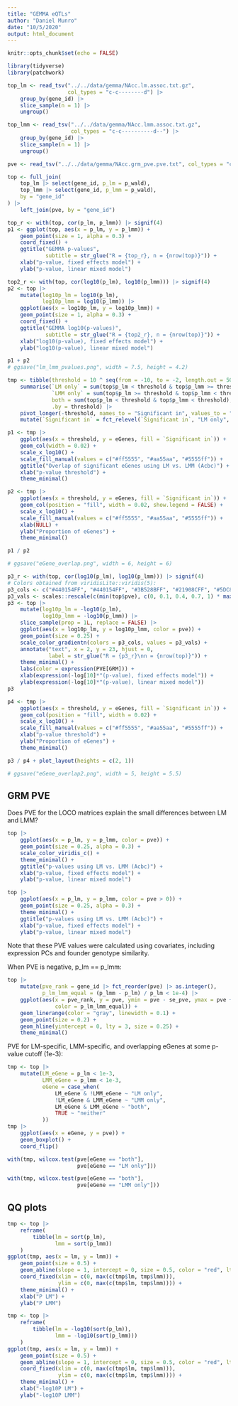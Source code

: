 ```yaml
---
title: "GEMMA eQTLs"
author: "Daniel Munro"
date: "10/5/2020"
output: html_document
---
```


```r
knitr::opts_chunk$set(echo = FALSE)

library(tidyverse)
library(patchwork)
```

```r
top_lm <- read_tsv("../../data/gemma/NAcc.lm.assoc.txt.gz",
                   col_types = "c-c--------d") |>
    group_by(gene_id) |>
    slice_sample(n = 1) |>
    ungroup()

top_lmm <- read_tsv("../../data/gemma/NAcc.lmm.assoc.txt.gz",
                    col_types = "c-c----------d--") |>
    group_by(gene_id) |>
    slice_sample(n = 1) |>
    ungroup()

pve <- read_tsv("../../data/gemma/NAcc.grm_pve.pve.txt", col_types = "cdd")

top <- full_join(
    top_lm |> select(gene_id, p_lm = p_wald),
    top_lmm |> select(gene_id, p_lmm = p_wald),
    by = "gene_id"
) |>
    left_join(pve, by = "gene_id")
```

```r
top_r <- with(top, cor(p_lm, p_lmm)) |> signif(4)
p1 <- ggplot(top, aes(x = p_lm, y = p_lmm)) +
    geom_point(size = 1, alpha = 0.3) +
    coord_fixed() +
    ggtitle("GEMMA p-values",
            subtitle = str_glue("R = {top_r}, n = {nrow(top)}")) +
    xlab("p-value, fixed effects model") +
    ylab("p-value, linear mixed model")

top2_r <- with(top, cor(log10(p_lm), log10(p_lmm))) |> signif(4)
p2 <- top |>
    mutate(log10p_lm = log10(p_lm),
           log10p_lmm = log10(p_lmm)) |>
    ggplot(aes(x = log10p_lm, y = log10p_lmm)) +
    geom_point(size = 1, alpha = 0.3) +
    coord_fixed() +
    ggtitle("GEMMA log10(p-values)",
            subtitle = str_glue("R = {top2_r}, n = {nrow(top)}")) +
    xlab("log10(p-value), fixed effects model") +
    ylab("log10(p-value), linear mixed model")

p1 + p2
# ggsave("lm_lmm_pvalues.png", width = 7.5, height = 4.2)
```

```r
tmp <- tibble(threshold = 10 ^ seq(from = -10, to = -2, length.out = 500)) |>
    summarise(`LM only` = sum(top$p_lm < threshold & top$p_lmm >= threshold),
              `LMM only` = sum(top$p_lm >= threshold & top$p_lmm < threshold),
              both = sum(top$p_lm < threshold & top$p_lmm < threshold),
              .by = threshold) |>
    pivot_longer(-threshold, names_to = "Significant in", values_to = "eGenes") |>
    mutate(`Significant in` = fct_relevel(`Significant in`, "LM only", "both", "LMM only"))

p1 <- tmp |>
    ggplot(aes(x = threshold, y = eGenes, fill = `Significant in`)) +
    geom_col(width = 0.02) +
    scale_x_log10() +
    scale_fill_manual(values = c("#ff5555", "#aa55aa", "#5555ff")) +
    ggtitle("Overlap of significant eGenes using LM vs. LMM (Acbc)") +
    xlab("p-value threshold") +
    theme_minimal()

p2 <- tmp |>
    ggplot(aes(x = threshold, y = eGenes, fill = `Significant in`)) +
    geom_col(position = "fill", width = 0.02, show.legend = FALSE) +
    scale_x_log10() +
    scale_fill_manual(values = c("#ff5555", "#aa55aa", "#5555ff")) +
    xlab(NULL) +
    ylab("Proportion of eGenes") +
    theme_minimal()

p1 / p2

# ggsave("eGene_overlap.png", width = 6, height = 6)
```

```r
p3_r <- with(top, cor(log10(p_lm), log10(p_lmm))) |> signif(4)
# Colors obtained from viridisLite::viridis(5):
p3_cols <- c("#440154FF", "#440154FF", "#3B528BFF", "#21908CFF", "#5DC863FF", "#FDE725FF")
p3_vals <- scales::rescale(c(min(top$pve), c(0, 0.1, 0.4, 0.7, 1) * max(top$pve)))
p3 <- top |>
    mutate(log10p_lm = -log10(p_lm),
           log10p_lmm = -log10(p_lmm)) |>
    slice_sample(prop = 1L, replace = FALSE) |>
    ggplot(aes(x = log10p_lm, y = log10p_lmm, color = pve)) +
    geom_point(size = 0.25) +
    scale_color_gradientn(colors = p3_cols, values = p3_vals) +
    annotate("text", x = 2, y = 23, hjust = 0,
             label = str_glue("R = {p3_r}\nn = {nrow(top)}")) +
    theme_minimal() +
    labs(color = expression(PVE[GRM])) +
    xlab(expression(-log[10]*"(p-value), fixed effects model")) +
    ylab(expression(-log[10]*"(p-value), linear mixed model"))
p3

p4 <- tmp |>
    ggplot(aes(x = threshold, y = eGenes, fill = `Significant in`)) +
    geom_col(position = "fill", width = 0.02) +
    scale_x_log10() +
    scale_fill_manual(values = c("#ff5555", "#aa55aa", "#5555ff")) +
    xlab("p-value threshold") +
    ylab("Proportion of eGenes") +
    theme_minimal()

p3 / p4 + plot_layout(heights = c(2, 1))

# ggsave("eGene_overlap2.png", width = 5, height = 5.5)
```

## GRM PVE

Does PVE for the LOCO matrices explain the small differences between LM and LMM?

```r
top |>
    ggplot(aes(x = p_lm, y = p_lmm, color = pve)) +
    geom_point(size = 0.25, alpha = 0.3) +
    scale_color_viridis_c() +
    theme_minimal() +
    ggtitle("p-values using LM vs. LMM (Acbc)") +
    xlab("p-value, fixed effects model") +
    ylab("p-value, linear mixed model")

top |>
    ggplot(aes(x = p_lm, y = p_lmm, color = pve > 0)) +
    geom_point(size = 0.25, alpha = 0.3) +
    theme_minimal() +
    ggtitle("p-values using LM vs. LMM (Acbc)") +
    xlab("p-value, fixed effects model") +
    ylab("p-value, linear mixed model")
```

Note that these PVE values were calculated using covariates, including expression PCs and founder genotype similarity.

When PVE is negative, p_lm == p_lmm:

```r
top |>
    mutate(pve_rank = gene_id |> fct_reorder(pve) |> as.integer(),
           p_lm_lmm_equal = (p_lmm - p_lm) / p_lm < 1e-4) |>
    ggplot(aes(x = pve_rank, y = pve, ymin = pve - se_pve, ymax = pve + se_pve,
               color = p_lm_lmm_equal)) +
    geom_linerange(color = "gray", linewidth = 0.1) +
    geom_point(size = 0.2) +
    geom_hline(yintercept = 0, lty = 3, size = 0.25) +
    theme_minimal()
```

PVE for LM-specific, LMM-specific, and overlapping eGenes at some p-value cutoff (1e-3):

```r
tmp <- top |>
    mutate(LM_eGene = p_lm < 1e-3,
           LMM_eGene = p_lmm < 1e-3,
           eGene = case_when(
               LM_eGene & !LMM_eGene ~ "LM only",
               !LM_eGene & LMM_eGene ~ "LMM only",
               LM_eGene & LMM_eGene ~ "both",
               TRUE ~ "neither"
           ))
tmp |>
    ggplot(aes(x = eGene, y = pve)) +
    geom_boxplot() +
    coord_flip()
```

```r
with(tmp, wilcox.test(pve[eGene == "both"],
                      pve[eGene == "LM only"]))

with(tmp, wilcox.test(pve[eGene == "both"],
                      pve[eGene == "LMM only"]))
```

## QQ plots

```r
tmp <- top |>
    reframe(
        tibble(lm = sort(p_lm),
               lmm = sort(p_lmm))
    )
ggplot(tmp, aes(x = lm, y = lmm)) +
    geom_point(size = 0.5) +
    geom_abline(slope = 1, intercept = 0, size = 0.5, color = "red", lty = 2) +
    coord_fixed(xlim = c(0, max(c(tmp$lm, tmp$lmm))),
                ylim = c(0, max(c(tmp$lm, tmp$lmm)))) +
    theme_minimal() +
    xlab("P LM") +
    ylab("P LMM")

tmp <- top |>
    reframe(
        tibble(lm = -log10(sort(p_lm)),
               lmm = -log10(sort(p_lmm)))
    )
ggplot(tmp, aes(x = lm, y = lmm)) +
    geom_point(size = 0.5) +
    geom_abline(slope = 1, intercept = 0, size = 0.5, color = "red", lty = 2) +
    coord_fixed(xlim = c(0, max(c(tmp$lm, tmp$lmm))),
                ylim = c(0, max(c(tmp$lm, tmp$lmm)))) +
    theme_minimal() +
    xlab("-log10P LM") +
    ylab("-log10P LMM")
```

